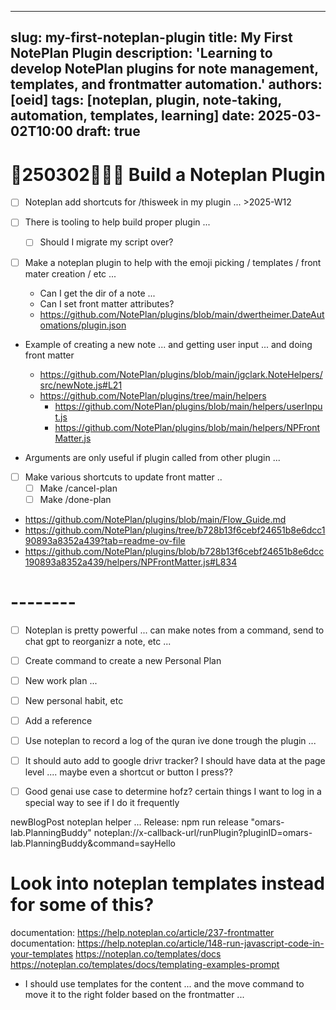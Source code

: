 

---
slug: my-first-noteplan-plugin
title: My First NotePlan Plugin
description: 'Learning to develop NotePlan plugins for note management, templates, and frontmatter automation.'
authors: [oeid]
tags: [noteplan, plugin, note-taking, automation, templates, learning]
date: 2025-03-02T10:00
draft: true
---

# 🏡250302👨🏻‍💻 Build a Noteplan Plugin

* [ ] Noteplan add shortcuts for /thisweek in my plugin ... >2025-W12

* [ ] There is tooling to help build proper plugin ... 
	* [ ] Should I migrate my script over?

* [ ] Make a noteplan plugin to help with the emoji picking / templates / front mater creation / etc ...
	* Can I get the dir of a note ...
	* Can I set front matter attributes?
	* https://github.com/NotePlan/plugins/blob/main/dwertheimer.DateAutomations/plugin.json

* Example of creating a new note ... and getting user input ...  and doing front matter 
	* https://github.com/NotePlan/plugins/blob/main/jgclark.NoteHelpers/src/newNote.js#L21
	* https://github.com/NotePlan/plugins/tree/main/helpers
		* https://github.com/NotePlan/plugins/blob/main/helpers/userInput.js
		* https://github.com/NotePlan/plugins/blob/main/helpers/NPFrontMatter.js

* Arguments are only useful if plugin called from other plugin ...

* [ ] Make various shortcuts to update front matter ..
	* [ ] Make /cancel-plan
	* [ ] Make /done-plan

* https://github.com/NotePlan/plugins/blob/main/Flow_Guide.md
* https://github.com/NotePlan/plugins/tree/b728b13f6cebf24651b8e6dcc190893a8352a439?tab=readme-ov-file
* https://github.com/NotePlan/plugins/blob/b728b13f6cebf24651b8e6dcc190893a8352a439/helpers/NPFrontMatter.js#L834


# --------

* [ ] Noteplan is pretty powerful ... can make notes from a command, send to chat gpt to reorganizr a note, etc ...
* [ ] Create command to create a new Personal Plan
* [ ] New work plan ...
* [ ] New personal habit, etc
* [ ] Add a reference 

* [ ] Use noteplan to record a log of the quran ive done trough the plugin ...
* [ ] It should auto add to google drivr tracker? I should have data at the page level .... maybe even a shortcut or button I press??
* [ ] Good genai use case to determine hofz? certain things I want to log in a special way to see if I do it frequently



newBlogPost noteplan helper ...
 Release: npm run release "omars-lab.PlanningBuddy"
noteplan://x-callback-url/runPlugin?pluginID=omars-lab.PlanningBuddy&command=sayHello


# Look into noteplan templates instead for some of this?

documentation: https://help.noteplan.co/article/237-frontmatter
documentation: https://help.noteplan.co/article/148-run-javascript-code-in-your-templates
https://noteplan.co/templates/docs
https://noteplan.co/templates/docs/templating-examples-prompt


* I should use templates for the content ... and the move command to move it to the right folder based on the frontmatter ...